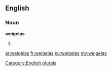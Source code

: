 ==English==

===Noun===
'''weigelas'''

# {{plural of|[[weigela]]}}

[[Category:English plurals]]

[[ar:weigelas]]
[[fr:weigelas]]
[[ku:weigelas]]
[[my:weigelas]]